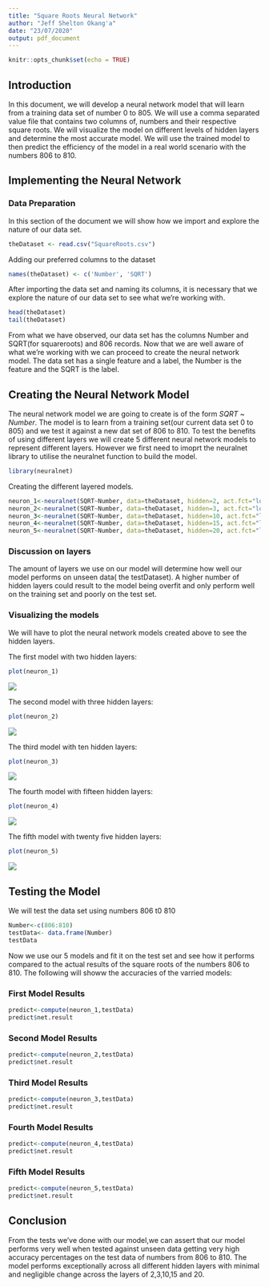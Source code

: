 ```yaml
---
title: "Square Roots Neural Network"
author: "Jeff Shelton Okang'a"
date: "23/07/2020"
output: pdf_document
---
```


```r
knitr::opts_chunk$set(echo = TRUE)
```

## Introduction

In this document, we will develop a neural network model that will learn from a training data set of number 0 to 805. We will use a comma separated value file that contains two columns of, numbers and their respective square roots. We will visualize the model on different levels of hidden layers and determine the most accurate model. We will use the trained model to then predict the efficiency of the model in a real world scenario with the numbers 806 to 810.


## Implementing the Neural Network

### Data Preparation

In this section of the document we will show how we import and explore the nature of our data set. 

```r
theDataset <- read.csv("SquareRoots.csv")
```

Adding our preferred columns to the dataset
```r
names(theDataset) <- c('Number', 'SQRT')
```

After importing the data set and naming its columns, it is necessary that we explore the nature of our data set to see what we're working with.
```r
head(theDataset)
tail(theDataset)
```
From what we have observed, our  data set has the columns Number and SQRT(for squareroots) and 806 records. Now that we are well aware of what we're working with we can proceed to create the neural network model. The data set has a single feature and a label, the Number is the feature and the SQRT is the label.

## Creating the Neural Network Model

The neural network model we are going to create is of the form $SQRT$ ~ $Number$. The model is to learn from a training set(our current data set 0 to 805) and we test it against a new dat set of 806 to 810. To test the benefits of using different layers we will create 5 different neural network models to represent different layers. However we first need to imoprt the neuralnet library to utilise the neuralnet function to build the model.

```r
library(neuralnet)
```

Creating the different layered models.

```r
neuron_1<-neuralnet(SQRT~Number, data=theDataset, hidden=2, act.fct="logistic", linear.output = FALSE)
neuron_2<-neuralnet(SQRT~Number, data=theDataset, hidden=3, act.fct="logistic", linear.output = FALSE)
neuron_3<-neuralnet(SQRT~Number, data=theDataset, hidden=10, act.fct="logistic", linear.output = FALSE)
neuron_4<-neuralnet(SQRT~Number, data=theDataset, hidden=15, act.fct="logistic", linear.output = FALSE)
neuron_5<-neuralnet(SQRT~Number, data=theDataset, hidden=20, act.fct="logistic", linear.output = FALSE)
```

### Discussion on layers

The amount of layers we use on our model will determine how well our model performs on unseen data( the testDataset). A higher number of hidden layers could result to the model being overfit and only perform well on the training set and poorly on the test set. 

### Visualizing the models

We will have to plot the neural network models created above to see the hidden layers.

The first model with two hidden layers:
```r
plot(neuron_1)
```
![](C:/Users/okang/Documents/APT 3010/R Work/plot_neuron1.png)

The second model with three hidden layers:
```r
plot(neuron_2)
```
![](C:/Users/okang/Documents/APT 3010/R Work/plot_neuron2.png)


The third model with ten hidden layers:
```r
plot(neuron_3)
```
![](C:/Users/okang/Documents/APT 3010/R Work/plot_neuron3.png)

The fourth model with fifteen hidden layers:
```r
plot(neuron_4)
```
![](C:/Users/okang/Documents/APT 3010/R Work/plot_neuron4.png)

The fifth model with twenty five hidden layers:
```r
plot(neuron_5)
```
![](C:/Users/okang/Documents/APT 3010/R Work/plot_neuron5.png)

## Testing the Model

We will test the data set using numbers 806 t0 810 
```r
Number<-c(806:810)
testData<- data.frame(Number)
testData
```

Now we use our 5 models and fit it on the test set and see how it performs compared to the actual results of the square roots of the numbers 806 to 810. The following will showw the accuracies of the varried models:

### First Model Results

```r
predict<-compute(neuron_1,testData)
predict$net.result
```

### Second Model Results

```r
predict<-compute(neuron_2,testData)
predict$net.result
```

### Third Model Results

```r
predict<-compute(neuron_3,testData)
predict$net.result
```

### Fourth Model Results

```r
predict<-compute(neuron_4,testData)
predict$net.result
```

### Fifth Model Results

```r
predict<-compute(neuron_5,testData)
predict$net.result
```

## Conclusion 

From the tests we've done with our model,we can assert that our model performs very well when tested against unseen data getting very high accuracy percentages on the test data of numbers from 806 to 810. The model performs exceptionally across all different hidden layers with minimal and negligible change across the layers of 2,3,10,15 and 20.